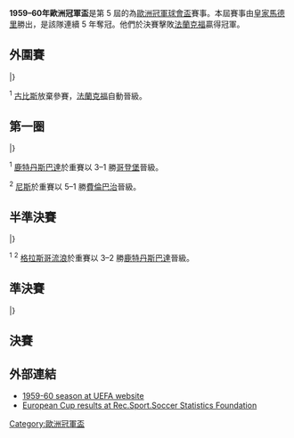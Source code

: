 {{NoteTA
|G1=football
|G2=uefa
}}
{{Infobox 國際足球賽事賽季
| tourney_name          = 歐洲冠軍盃
| year                  = 1959–60
| image                 = Hampden Park.jpg
| size                  = 300px
| caption               = 決賽於[[格拉斯哥|格拉斯哥]]的[[咸普頓公園球場|咸普頓公園球場]]舉行
| edition               = 5
| defending_champ_other = {{flagicon|ESP|1945}} [[皇家馬德里足球俱樂部|皇家馬德里]]
| dates                 = 1959年8月26日–1960年5月18日
| num_teams             = 26 隊
| associations          = 25
| champion_other        = {{flagicon|ESP|1945}} [[皇家馬德里足球俱樂部|皇家馬德里]]
| count                 = 5
| second_other          = {{flagicon|FRG}} [[法蘭克福足球俱樂部|法蘭克福]]
| matches               = 52
| goals                 = 218
| attendance            = 
| top_scorer            = {{flagicon|HUN}} [[普斯卡什·費倫茨|普斯卡斯]]（12 球）
| player                = 
| prevseason            = [[1958–59年歐洲冠軍盃|1958–59]]
| nextseason            = [[1960–61年歐洲冠軍盃|1960–61]]
}}

'''1959–60年歐洲冠軍盃'''是第 5 屆的為[[歐洲冠軍聯賽|歐洲冠軍球會盃]]賽事。本屆賽事由[[皇家馬德里足球俱樂部|皇家馬德里]]勝出，是該隊連續 5 年奪冠。他們於決賽擊敗[[法蘭克福足球俱樂部|法蘭克福]]贏得冠軍。

== 外圍賽 ==
{{TwoLeg start}}
{{TwoLegResult|'''[[尼斯足球俱樂部|尼斯]]'''|FRA|4–3|[[沙姆洛克流浪足球俱樂部|沙姆洛克流浪]]|IRL|3–2|1–1}}
{{TwoLegResult|'''[[法蘭克福足球俱樂部|法蘭克福]]'''|FRG|（w/o）<sup>1</sup>|[[庫奧皮奧足球俱樂部|古比斯]]|FIN|–|–}}
{{TwoLegResult|[[索菲亞中央陸軍足球俱樂部|索菲亞中央陸軍]]|BUL|var1=1946|4–8|'''[[巴塞羅那足球俱樂部|巴塞隆拿]]'''|ESP|var2=1945|2–2|2–6}}
{{TwoLegResult|'''[[維也納體育會|維也納體育會]]'''|AUT|2–1|[[普羅耶什蒂佩特羅魯足球俱樂部|比杜路爾]]|ROU|var2=1952|0–0|2–1}}
{{TwoLegResult|[[連菲特足球俱樂部|連菲特]]|NIR|3–7|'''[[哥登堡體育會|哥登堡]]'''|SWE|2–1|1–6}}
{{TwoLegResult|'''[[埃施青年足球俱樂部|埃施祖尼斯]]'''|LUX|6–2|[[羅茲體育會|LKS羅茲]]|POL|5–0|1–2}}
{{TwoLegResult|'''[[國際巴迪斯拉華足球會|國際巴迪斯拉華]]'''|TCH|4–1|[[波爾圖足球俱樂部|波圖]]|POR|2–1|2–0}}
{{TwoLegResult|[[奧林匹亚科斯足球俱樂部|奧林比亞高斯]]|GRE|var1=old|3–5|'''[[AC米蘭|AC米蘭]]'''|ITA|2–2|1–3}}
{{TwoLegResult|'''[[費倫巴治體育會|費倫巴治]]'''|TUR|4–3|[[切貝爾體育會|切貝爾]]|HUN|var2=1957|1–1|3–2}}
{{TwoLegResult|'''[[流浪者足球俱樂部|格拉斯哥流浪]]'''|SCO|7–2|[[皇家安德列治體育會|安德列治]]|BEL|5–2|2–0}}
{{TwoLegResult|[[法蘭克福域多利亞足球會|柏林前進]]|GDR|var1=1949|2–3|'''[[伍爾弗漢普頓流浪足球俱樂部|狼隊]]'''|ENG|2–1|0–2}}
|}

<sup>1</sup> [[庫奧皮奧足球俱樂部|古比斯]]放棄參賽，[[法蘭克福足球俱樂部|法蘭克福]]自動晉級。

== 第一圈 ==
{{TwoLeg start}}
{{TwoLegResult|'''[[皇家馬德里足球俱樂部|皇家馬德里]]'''|ESP|12–2|[[埃施青年足球俱樂部|埃施祖尼斯]]|LUX|7–0|5–2|var1=1945}}
{{TwoLegResult|[[1909足球會|B 1909]]|DEN|2–5|'''[[維也納體育會|維也納體育會]]'''|AUT|0–3|2–2}}
{{TwoLegResult|'''[[鹿特丹斯巴達|鹿特丹斯巴達]]'''|NED|4–4<sup>1</sup>|[[哥登堡體育會|哥登堡]]|SWE|3–1|1–3}}
{{TwoLegResult|[[AC米蘭|AC米蘭]]|ITA|1–7|'''[[巴塞羅那足球俱樂部|巴塞隆拿]]'''|ESP|0–2|1–5|var2=1945}}
{{TwoLegResult|[[伯爾尼年輕人體育俱樂部|青年人]]|SUI|2–5|'''[[法蘭克福足球俱樂部|法蘭克福]]'''|FRG|1–4|1–1}}
{{TwoLegResult|'''[[流浪者足球俱樂部|格拉斯哥流浪]]'''|SCO|5–4|[[國際巴迪斯拉華足球會|國際巴迪斯拉華]]|TCH|4–3|1–1}}
{{TwoLegResult|[[貝爾格萊德紅星足球俱樂部|貝爾格萊德紅星]]|YUG|1–4|'''[[伍爾弗漢普頓流浪足球俱樂部|狼隊]]'''|ENG|1–1|0–3}}
{{TwoLegResult|[[費倫巴治體育會|費倫巴治]]|TUR|3–3<sup>2</sup>|'''[[尼斯足球俱樂部|尼斯]]'''|FRA|2–1|1–2}}
|}

<sup>1</sup> [[鹿特丹斯巴達|鹿特丹斯巴達]]於重賽以 3–1 勝[[哥登堡體育會|哥登堡]]晉級。

<sup>2</sup> [[尼斯足球俱樂部|尼斯]]於重賽以 5–1 勝[[費倫巴治體育會|費倫巴治]]晉級。

== 半準決賽 ==
{{TwoLeg start}}
{{TwoLegResult|[[尼斯足球俱樂部|尼斯]]|FRA|3–6|'''[[皇家馬德里足球俱樂部|皇家馬德里]]'''|ESP|3–2|0–4|var2=1945}}
{{TwoLegResult|'''[[巴塞羅那足球俱樂部|巴塞隆拿]]'''|ESP|9–2|[[伍爾弗漢普頓流浪足球俱樂部|狼隊]]|ENG|4–0|5–2|var1=1945}}
{{TwoLegResult|'''[[法蘭克福足球俱樂部|法蘭克福]]'''|FRG|3–2|[[維也納體育會|維也納體育會]]|AUT|2–1|1–1}}
{{TwoLegResult|[[鹿特丹斯巴達|鹿特丹斯巴達]]|NED|3–3<sup>1</sup>|'''[[流浪者足球俱樂部|格拉斯哥流浪]]'''|SCO|2–3|1–0}}
|}

<sup>1</sup> <sup>2</sup> [[流浪者足球俱樂部|格拉斯哥流浪]]於重賽以 3–2 勝[[鹿特丹斯巴達|鹿特丹斯巴達]]晉級。

== 準決賽 ==
{{TwoLeg start}}
{{TwoLegResult|'''[[法蘭克福足球俱樂部|法蘭克福]]'''|FRG|12–4|[[流浪者足球俱樂部|格拉斯哥流浪]]|SCO|6–1|6–3}}
{{TwoLegResult|'''[[皇家馬德里足球俱樂部|皇家馬德里]]'''|ESP|var1=1945|6–2|[[巴塞羅那足球俱樂部|巴塞隆拿]]|ESP|var2=1945|3–1|3–1}}
|}

== 決賽 ==
{{main|1960年歐洲冠軍盃決賽}}

{{footballbox
|date = 1960年5月18日
|team1 = [[皇家馬德里足球俱樂部|皇家馬德里]] {{flagicon|ESP|1945}}
|score = 7–3
|report = [https://web.archive.org/web/20131130015817/http://www.uefa.com/uefachampionsleague/season%3D1959/matches/round%3D914/match%3D61542/postmatch/lineups/index.html 報告]
|team2 = {{flagicon|FRG}} [[法蘭克福足球俱樂部|法蘭克福]]
|goals1 = [[阿尔弗雷多·迪·斯蒂法诺|迪史提芬奴]] {{goal|27}} {{goal|30}} {{goal|75}}<br />[[费伦茨·普斯卡什|普斯卡斯]] {{goal|45}} {{goal|56}} {{goal|60}} {{goal|71}}
|goals2 = [[里夏德·克雷斯|克雷斯]] {{goal|18}} <br />[[埃尔温·施泰因|施泰因]] {{goal|72}} {{goal|76}}
|stadium = [[咸普頓公園球場|咸普頓公園球場]]，[[格拉斯哥|格拉斯哥]]
|attendance = 127,621
|referee = John Mowat（[[蘇格蘭足球總會|蘇格蘭]]）
}}

== 外部連結 ==
*[http://www.uefa.com/competitions/UCL/history/Season=1959/intro.html 1959-60 season at UEFA website]{{Wayback|url=http://www.uefa.com/competitions/UCL/history/Season=1959/intro.html |date=20100126192309 }}
*[http://www.rsssf.com/ec/ecomp.html European Cup results at Rec.Sport.Soccer Statistics Foundation]{{Wayback|url=http://www.rsssf.com/ec/ecomp.html |date=20180116045414 }}

{{歐洲冠軍聯賽球季}}
{{國際俱樂部足球}}

[[Category:歐洲冠軍盃|Category:歐洲冠軍盃]]